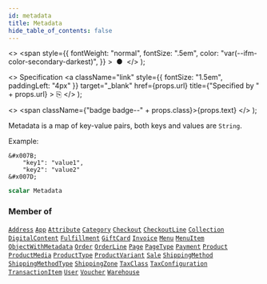 ```yaml
---
id: metadata
title: Metadata
hide_table_of_contents: false
---
```


  <>
    <span
      style={{
        fontWeight: "normal",
        fontSize: ".5em",
        color: "var(--ifm-color-secondary-darkest)",
      }}
    >
      &nbsp;●&nbsp;
    </span>
  </>
);

  <>
    Specification
    <a
      className="link"
      style={{ fontSize: "1.5em", paddingLeft: "4px" }}
      target="\_blank"
      href={props.url}
      title={"Specified by " + props.url}
    >
      ⎘
    </a>
  </>
);

  <>
    <span className={"badge badge--" + props.class}>{props.text}</span>
  </>
);

Metadata is a map of key-value pairs, both keys and values are `String`.

Example:

```
&#x007B;
    "key1": "value1",
    "key2": "value2"
&#x007D;
```

```graphql
scalar Metadata
```

### Member of

[`Address`](../../../storefront/users/objects/address) <Badge class="secondary" text="object"/><Bullet />[`App`](../../../storefront/apps/objects/app) <Badge class="secondary" text="object"/><Bullet />[`Attribute`](../../../storefront/attributes/objects/attribute) <Badge class="secondary" text="object"/><Bullet />[`Category`](../../../storefront/products/objects/category) <Badge class="secondary" text="object"/><Bullet />[`Checkout`](../../../storefront/checkout/objects/checkout) <Badge class="secondary" text="object"/><Bullet />[`CheckoutLine`](../../../storefront/checkout/objects/checkout-line) <Badge class="secondary" text="object"/><Bullet />[`Collection`](../../../storefront/products/objects/collection) <Badge class="secondary" text="object"/><Bullet />[`DigitalContent`](../../../storefront/miscellaneous/objects/digital-content) <Badge class="secondary" text="object"/><Bullet />[`Fulfillment`](../../../storefront/orders/objects/fulfillment) <Badge class="secondary" text="object"/><Bullet />[`GiftCard`](../../../storefront/gift-cards/objects/gift-card) <Badge class="secondary" text="object"/><Bullet />[`Invoice`](../../../storefront/miscellaneous/objects/invoice) <Badge class="secondary" text="object"/><Bullet />[`Menu`](../../../storefront/miscellaneous/objects/menu) <Badge class="secondary" text="object"/><Bullet />[`MenuItem`](../../../storefront/miscellaneous/objects/menu-item) <Badge class="secondary" text="object"/><Bullet />[`ObjectWithMetadata`](../../../storefront/miscellaneous/interfaces/object-with-metadata) <Badge class="secondary" text="interface"/><Bullet />[`Order`](../../../storefront/orders/objects/order) <Badge class="secondary" text="object"/><Bullet />[`OrderLine`](../../../storefront/orders/objects/order-line) <Badge class="secondary" text="object"/><Bullet />[`Page`](../../../storefront/pages/objects/page) <Badge class="secondary" text="object"/><Bullet />[`PageType`](../../../storefront/pages/objects/page-type) <Badge class="secondary" text="object"/><Bullet />[`Payment`](../../../storefront/payments/objects/payment) <Badge class="secondary" text="object"/><Bullet />[`Product`](../../../storefront/products/objects/product) <Badge class="secondary" text="object"/><Bullet />[`ProductMedia`](../../../storefront/products/objects/product-media) <Badge class="secondary" text="object"/><Bullet />[`ProductType`](../../../storefront/products/objects/product-type) <Badge class="secondary" text="object"/><Bullet />[`ProductVariant`](../../../storefront/products/objects/product-variant) <Badge class="secondary" text="object"/><Bullet />[`Sale`](../../../storefront/discounts/objects/sale) <Badge class="secondary" text="object"/><Bullet />[`ShippingMethod`](../../../storefront/shipping/objects/shipping-method) <Badge class="secondary" text="object"/><Bullet />[`ShippingMethodType`](../../../storefront/shipping/objects/shipping-method-type) <Badge class="secondary" text="object"/><Bullet />[`ShippingZone`](../../../storefront/shipping/objects/shipping-zone) <Badge class="secondary" text="object"/><Bullet />[`TaxClass`](../../../storefront/taxes/objects/tax-class) <Badge class="secondary" text="object"/><Bullet />[`TaxConfiguration`](../../../storefront/taxes/objects/tax-configuration) <Badge class="secondary" text="object"/><Bullet />[`TransactionItem`](../../../storefront/payments/objects/transaction-item) <Badge class="secondary" text="object"/><Bullet />[`User`](../../../storefront/users/objects/user) <Badge class="secondary" text="object"/><Bullet />[`Voucher`](../../../storefront/discounts/objects/voucher) <Badge class="secondary" text="object"/><Bullet />[`Warehouse`](../../../storefront/products/objects/warehouse) <Badge class="secondary" text="object"/>
